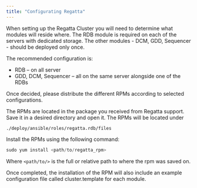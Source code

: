 ```yaml
---
title: "Configurating Regatta"
---
```


When setting up the Regatta Cluster you will need to determine what modules will reside where. The RDB module is required on each of the servers with dedicated storage. The other modules - DCM, GDD, Sequencer - should be deployed only once.

The recommended configuration is:

- RDB – on all server
- GDD, DCM, Sequencer – all on the same server alongside one of the RDBs

Once decided, please distribute the different RPMs according to selected configurations.

The RPMs are located in the package you received from Regatta support. Save it in a desired
directory and open it. The RPMs will be located under

```
./deploy/ansible/roles/regatta.rdb/files
```

Install the RPMs using the following command:

```javascript
sudo yum install <path/to/regatta_rpm>
```

Where `<path/to/>` is the full or relative path to where the rpm was saved on.

Once completed, the installation of the RPM will also include an example configuration file
called cluster.template for each module.